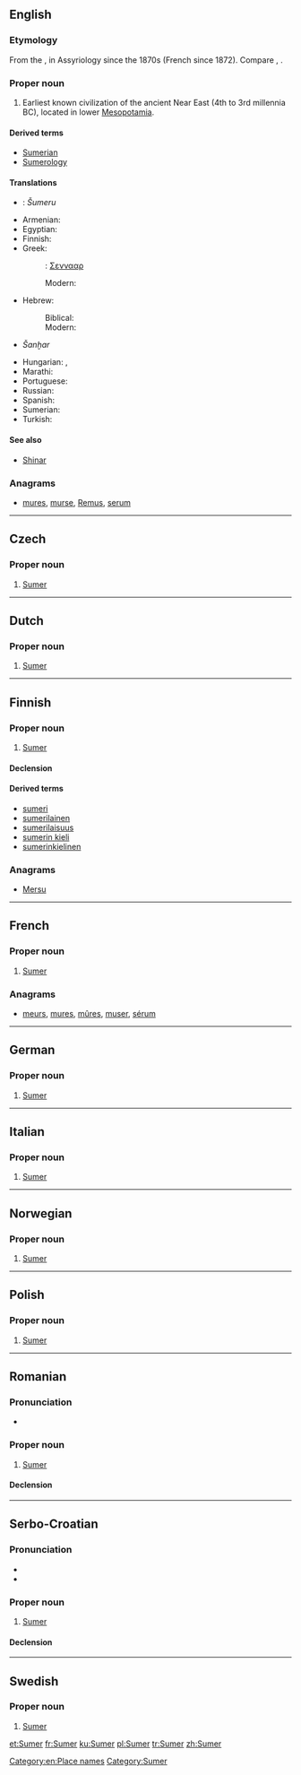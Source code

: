 {{also|Sümer}}
==English==
{{wikipedia}}

===Etymology===
From the {{etyl|akk|en}} {{term|tr=Šumer|lang=sux}}, in Assyriology since the 1870s (French {{term|sumérien|lang=fr}} since 1872). Compare {{term|Shumer}}, {{term|Sumir}}.

===Proper noun===
{{en-proper noun}}

# Earliest known civilization of the ancient Near East (4th to 3rd millennia BC), located in lower [[Mesopotamia]].

====Derived terms====
* [[Sumerian]]
* [[Sumerology]]

====Translations====
{{trans-top|civilization}}
* {{trreq|akk}}: ''Šumeru''
* Armenian: {{t|hy|Շումեր|tr=Šumer}}
* Egyptian: {{t|egy|Sngr}}
* Finnish: {{t|fi|Sumer}}
* Greek:
*: {{ttbc|Koine}}<!-- name not recognised by xte: update [[Template:scriptrev]] or [[Template:langrev]] and [[Module:languages]] appropriately or report to [[User talk:Kephir/gadgets/xte]] -->: [[Σεννααρ]]
*: Modern: {{t|el|Σουμέρ}}
* Hebrew:
*: Biblical: {{t|he|שִׁנְעָר|tr=Šin`ar|sc=Hebr}}
*: Modern: {{t+|he|שומר|sc=Hebr}}
{{trans-mid}}
* {{trreq|hit}} ''Šanḫar''
* Hungarian: {{t+|hu|sumér}}, {{t|hu|sumer}}
* Marathi: {{t|mr|सुमेर|f|tr=sumera|sc=Deva}}
* Portuguese: {{t|pt|Suméria}}
* Russian: {{t|ru|Шумер|m|tr=Šumer|sc=Cyrl}}
* Spanish: {{t|es|Sumeria}}
* Sumerian: {{t|sux|𒆠𒂗𒂠|tr=ki-en-ĝir}}
* Turkish: {{t+|tr|Sümer}}
{{trans-bottom}}

====See also====
* [[Shinar]]

===Anagrams===
* [[mures#English|mures]], [[murse#English|murse]], [[Remus#English|Remus]], [[serum#English|serum]]

[[Category:en:Place names]]

----

==Czech==

===Proper noun===
{{head|cs|proper noun}}

# [[#English|Sumer]]

----

==Dutch==

===Proper noun===
{{nl-proper noun}}

# [[#English|Sumer]]

----

==Finnish==

===Proper noun===
{{fi-proper noun}}

# [[#English|Sumer]]

====Declension====
{{fi-decl-paperi|n=sg|Sumer|a|i=0}}

====Derived terms====
* [[sumeri]]
* [[sumerilainen]]
* [[sumerilaisuus]]
* [[sumerin kieli]]
* [[sumerinkielinen]]

===Anagrams===
* [[Mersu#Finnish|Mersu]]

----

==French==

===Proper noun===
{{fr-proper noun}}

# [[#English|Sumer]]

===Anagrams===
* [[meurs#French|meurs]], [[mures#French|mures]], [[mûres#French|mûres]], [[muser#French|muser]], [[sérum#French|sérum]]

----

==German==

===Proper noun===
{{head|de|proper noun}}

# [[#English|Sumer]]

----

==Italian==

===Proper noun===
{{it-proper noun}}

# [[#English|Sumer]]

----

==Norwegian==

===Proper noun===
{{head|no|proper noun}}

# [[#English|Sumer]]

----

==Polish==

===Proper noun===
{{head|pl|proper noun}}

# [[#English|Sumer]]

----

==Romanian==
{{wikipedia|lang=ro}}

===Pronunciation===
* {{IPA|[sumeɾ]|lang=ro}}

===Proper noun===
{{head|ro|proper noun|g=n}}

# [[#English|Sumer]]

====Declension====
{{ro-noun-inv|gend=n|def=Sumerul|gd=Sumerului}}

----

==Serbo-Croatian==

===Pronunciation===
* {{IPA|/sǔmeːr/|lang=sh}}
* {{hyphenation|Su|mer|lang=sh}}

===Proper noun===
{{sh-proper noun|g=m|head=Sùmēr|r|Сумер|Су̀ме̄р}}

# [[#English|Sumer]]

====Declension====
{{sh-decl-noun-unc
|Sumer
|Sumera
|Sumeru
|Sumer
|Sumeru
|Sumeru
|Sumerom
}}

----

==Swedish==

===Proper noun===
{{head|sv|proper noun}}

# [[#English|Sumer]]

[[Category:Sumer]]

[[et:Sumer]]
[[fr:Sumer]]
[[ku:Sumer]]
[[pl:Sumer]]
[[tr:Sumer]]
[[zh:Sumer]]